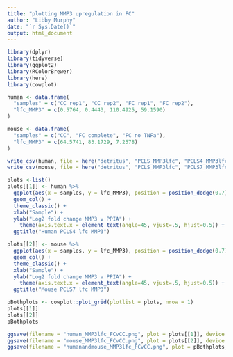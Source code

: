 ```yaml
---
title: "plotting MMP3 upregulation in FC"
author: "Libby Murphy"
date: "`r Sys.Date()`"
output: html_document
---
```


```r
library(dplyr)
library(tidyverse)
library(ggplot2)
library(RColorBrewer)
library(here)
library(cowplot)
```

```r
human <- data.frame(
  "samples" = c("CC rep1", "CC rep2", "FC rep1", "FC rep2"),
  "lfc_MMP3" = c(0.5764, 0.4443, 110.4925, 59.1590)
)

mouse <- data.frame(
  "samples" = c("CC", "FC complete", "FC no TNFa"),
  "lfc_MMP3" = c(64.5741, 83.1729, 7.2578)
)

write_csv(human, file = here("detritus", "PCLS_MMP3lfc", "PCLS4_MMP3lfc.csv"))
write_csv(mouse, file = here("detritus", "PCLS_MMP3lfc", "PCLS7_MMP3lfc.csv"))
```

```r
plots <-list()
plots[[1]] <- human %>%
  ggplot(aes(x = samples, y = lfc_MMP3), position = position_dodge(0.7), width = 0.6) +
  geom_col() +
  theme_classic() +
  xlab("Sample") +
  ylab("Log2 fold change MMP3 v PPIA") +
    theme(axis.text.x = element_text(angle=45, vjust=.5, hjust=0.5)) +
  ggtitle("Human PCLS4 lfc MMP3") 

plots[[2]] <- mouse %>%
  ggplot(aes(x = samples, y = lfc_MMP3), position = position_dodge(0.7), width = 0.6) +
  geom_col() +
  theme_classic() +
  xlab("Sample") +
  ylab("Log2 fold change MMP3 v PPIA") +
    theme(axis.text.x = element_text(angle=45, vjust=.5, hjust=0.5)) +
  ggtitle("Mouse PCLS7 lfc MMP3") 

pBothplots <- cowplot::plot_grid(plotlist = plots, nrow = 1)
plots[[1]]
plots[[2]]
pBothplots

ggsave(filename = "human_MMP3lfc_FCvCC.png", plot = plots[[1]], device = "png", width = 3.5, height = 4.5, path = here::here("detritus","PCLS_MMP3lfc"))
ggsave(filename = "mouse_MMP3lfc_FCvCC.png", plot = plots[[2]], device = "png", width = 3.5, height = 4.5, path = here::here("detritus", "PCLS_MMP3lfc"))
ggsave(filename = "humanandmouse_MMP3lfc_FCvCC.png", plot = pBothplots, device = "png", width = 7, height = 4.5, path = here::here("detritus", "PCLS_MMP3lfc"))

```